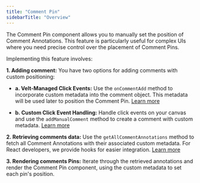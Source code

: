 ```yaml
---
title: "Comment Pin"
sidebarTitle: "Overview"
---
```


The Comment Pin component allows you to manually set the position of Comment Annotations.
This feature is particularly useful for complex UIs where you need precise control over the placement of Comment Pins.


Implementing this feature involves:

**1. Adding comment:** You have two options for adding comments with custom positioning:

- **a. Velt-Managed Click Events:** Use the `onCommentAdd` method to incorporate custom metadata into the comment object. This metadata will be used later to position the Comment Pin. [Learn more](/async-collaboration/comments/customize-behavior/event-handlers#oncommentadd-event-data-schema)

- **b. Custom Click Event Handling:** Handle click events on your canvas and use the `addManualComment` method to create a comment with custom metadata. [Learn more](/async-collaboration/comments/customize-behavior/action-methods#3-add-manual-comment)

**2. Retrieving comments data:** Use the `getAllCommentAnnotations` method to fetch all Comment Annotations with their associated custom metadata.
For React developers, we provide hooks for easier integration. [Learn more](/async-collaboration/comments/customize-behavior#getcommentannotations) 


**3. Rendering comments Pins:** 
Iterate through the retrieved annotations and render the Comment Pin component, using the custom metadata to set each pin's position.

